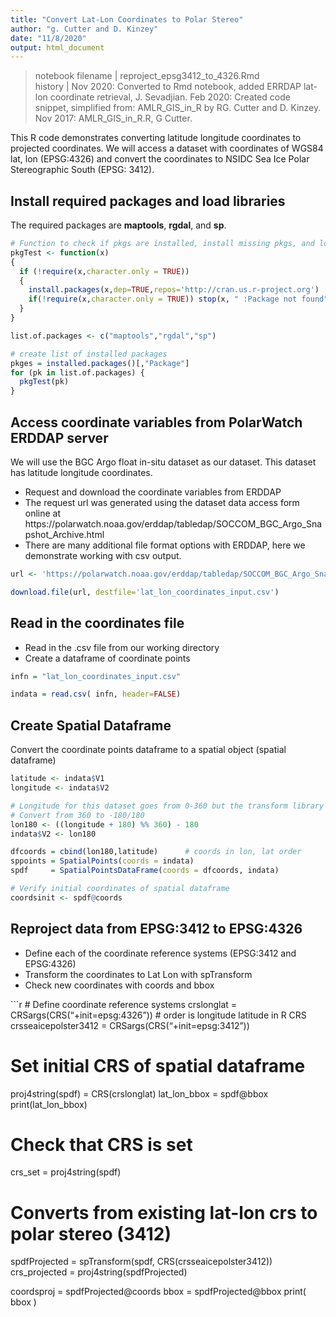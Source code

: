 ```yaml
---
title: "Convert Lat-Lon Coordinates to Polar Stereo"
author: "g. Cutter and D. Kinzey"
date: "11/8/2020"
output: html_document
---
```


>notebook filename | reproject_epsg3412_to_4326.Rmd  
history | Nov 2020: Converted to Rmd notebook, added ERRDAP lat-lon coordinate retrieval, J. Sevadjian. Feb 2020:  Created code snippet, simplified from: AMLR_GIS_in_R by RG. Cutter and D. Kinzey. Nov 2017: AMLR_GIS_in_R.R, G Cutter.

This R code demonstrates converting latitude longitude coordinates to projected coordinates. We will access a dataset with coordinates of WGS84 lat, lon (EPSG:4326) and convert the coordinates to NSIDC Sea Ice Polar Stereographic South (EPSG: 3412).


## Install required packages and load libraries

The required packages are **maptools**, **rgdal**, and **sp**.

```r

# Function to check if pkgs are installed, install missing pkgs, and load
pkgTest <- function(x)
{
  if (!require(x,character.only = TRUE))
  {
    install.packages(x,dep=TRUE,repos='http://cran.us.r-project.org')
    if(!require(x,character.only = TRUE)) stop(x, " :Package not found")
  }
}

list.of.packages <- c("maptools","rgdal","sp")

# create list of installed packages
pkges = installed.packages()[,"Package"]
for (pk in list.of.packages) {
  pkgTest(pk)
}

```


## Access coordinate variables from PolarWatch ERDDAP server

We will use the BGC Argo float in-situ dataset as our dataset. This dataset has latitude longitude coordinates.  

* Request and download the coordinate variables from ERDDAP
* The request url was generated using the dataset data access form online at https://polarwatch.noaa.gov/erddap/tabledap/SOCCOM_BGC_Argo_Snapshot_Archive.html
* There are many additional file format options with ERDDAP, here we demonstrate working with csv output.

```r

url <- 'https://polarwatch.noaa.gov/erddap/tabledap/SOCCOM_BGC_Argo_Snapshot_Archive.csv0?latitude%2Clongitude&time%3E=2020-08-23T00%3A00%3A00Z&time%3C=2020-08-30T02%3A34%3A00Z'

download.file(url, destfile='lat_lon_coordinates_input.csv')

```

## Read in the coordinates file

* Read in the .csv file from our working directory
* Create a dataframe of coordinate points

```r

infn = "lat_lon_coordinates_input.csv"

indata = read.csv( infn, header=FALSE)

```
##  Create Spatial Dataframe

Convert the coordinate points dataframe to a spatial object (spatial dataframe)

```r

latitude <- indata$V1
longitude <- indata$V2

# Longitude for this dataset goes from 0-360 but the transform library uses -180/180
# Convert from 360 to -180/180
lon180 <- ((longitude + 180) %% 360) - 180
indata$V2 <- lon180

dfcoords = cbind(lon180,latitude)      # coords in lon, lat order
sppoints = SpatialPoints(coords = indata)
spdf     = SpatialPointsDataFrame(coords = dfcoords, indata)

# Verify initial coordinates of spatial dataframe
coordsinit <- spdf@coords

```

## Reproject data from EPSG:3412 to EPSG:4326 

* Define each of the coordinate reference systems (EPSG:3412 and EPSG:4326)
* Transform the coordinates to Lat Lon with spTransform
* Check new coordinates with coords and bbox

```r

# Define coordinate reference systems
crslonglat       = CRSargs(CRS("+init=epsg:4326")) # order is longitude latitude in R CRS
crsseaicepolster3412 = CRSargs(CRS("+init=epsg:3412"))

# Set initial CRS of spatial dataframe
proj4string(spdf) = CRS(crslonglat)
lat_lon_bbox       = spdf@bbox
print(lat_lon_bbox)

# Check that CRS is set
crs_set = proj4string(spdf)

# Converts from existing lat-lon crs to polar stereo (3412)
spdfProjected = spTransform(spdf, CRS(crsseaicepolster3412))  
crs_projected = proj4string(spdfProjected)

coordsproj = spdfProjected@coords
bbox       = spdfProjected@bbox
print( bbox )
